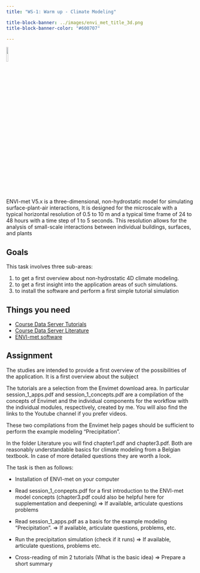 ```yaml
---
title: "WS-1: Warm up - Climate Modeling"

title-block-banner: ../images/envi_met_title_3d.png
title-block-banner-color: "#600707" 

---
```


![](../images/mandantory.png){width=10%}

ENVI-met V5.x is a three-dimensional, non-hydrostatic model for simulating surface-plant-air interactions, It is designed for the microscale with a typical horizontal resolution of 0.5 to 10 m and a typical time frame of 24 to 48 hours with a time step of 1 to 5 seconds. This resolution allows for the analysis of small-scale interactions between individual buildings, surfaces, and plants


## Goals

This task involves three sub-areas:

1. to get a first overview about non-hydrostatic 4D climate modeling.
2. to get a first insight into the application areas of such simulations.
3. to install the software and perform a first simple tutorial simulation

## Things you need 

* [Course Data Server Tutorials](https://hessenbox.uni-marburg.de/getlink/fiJAUcwQcWLUSKjunzuEPk/Tutorials) 
* [Course Data Server Literature](https://hessenbox.uni-marburg.de/getlink/fiT7Zz2jUBuJgLf36zLnL4/literatur) 
* [ENVI-met software](https://envi-met.info/doku.php?id=start)



## Assignment
The studies are intended to provide a first overview of the possibilities of the application. It is a first overview about the subject 

The tutorials are a selection from the Envimet download area. In particular session_1_apps.pdf and session_1_concepts.pdf are a compilation of the concepts of Envimet and the individual components for the workflow with the individual modules, respectively, created by me. You will also find the links to the Youtube channel if you prefer videos.

These two compilations from the Envimet help pages should be sufficient to perform the example modeling "Precipitation".

In the folder Literature you will find chapter1.pdf and chapter3.pdf. Both are reasonably understandable basics for climate modeling from a Belgian textbook. In case of more detailed questions they are worth a look.


The task is then as follows:

* Installation of ENVI-met on your computer
*  Read session_1_conpepts.pdf for a first introduction to the ENVI-met model concepts (chapter3.pdf could also be helpful here for supplementation and deepening)
=> If available, articulate questions problems

* Read session_1_apps.pdf as a basis for the example modeling "Precipitation".
=> If available, articulate questions, problems, etc. 

* Run the precipitation simulation (check if it runs)
=> If available, articulate questions, problems etc.

* Cross-reading of min 2 tutorials (What is the basic idea)
=> Prepare a short summary


::: {.callout-tip appearance="simple"}

:::



